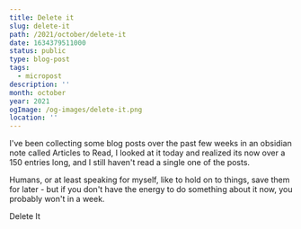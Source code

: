 ```yaml
---
title: Delete it
slug: delete-it
path: /2021/october/delete-it
date: 1634379511000
status: public
type: blog-post
tags:
  - micropost
description: ''
month: october
year: 2021
ogImage: /og-images/delete-it.png
location: ''
---
```




I've been collecting some blog posts over the past few weeks in an obsidian note
called Articles to Read, I looked at it today and realized its now over a 150
entries long, and I still haven't read a single one of the posts.

Humans, or at least speaking for myself, like to hold on to things, save them
for later - but if you don't have the energy to do something about it now, you
probably won't in a week.

<TLDR>Delete It</TLDR>
